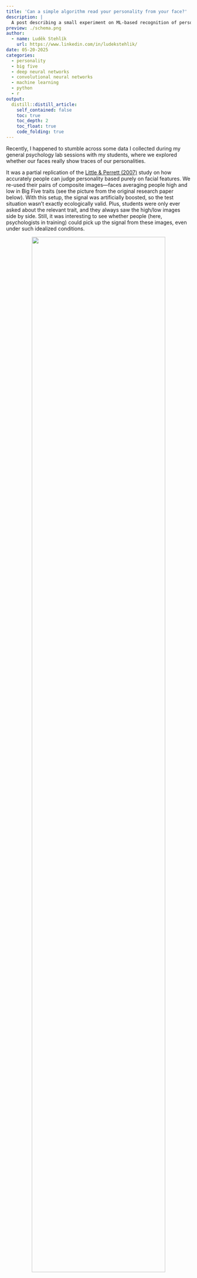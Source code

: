 ```yaml
---
title: 'Can a simple algorithm read your personality from your face?'
description: |
  A post describing a small experiment on ML-based recognition of personality traits from facial photographs, inspired by an older research paper that explored the use of composite images to assess the accuracy of personality attributions to faces.    
preview: ./schema.png    
author:
  - name: Luděk Stehlík
    url: https://www.linkedin.com/in/ludekstehlik/
date: 05-20-2025
categories:
  - personality
  - big five
  - deep neural networks
  - convolutional neural networks
  - machine learning
  - python
  - r
output:
  distill::distill_article:
    self_contained: false
    toc: true
    toc_depth: 2
    toc_float: true
    code_folding: true
---
```


Recently, I happened to stumble across some data I collected during my general psychology lab sessions with my students, where we explored whether our faces really show traces of our personalities.

It was a partial replication of the [Little & Perrett (2007)](https://bpspsychub.onlinelibrary.wiley.com/doi/10.1348/000712606X109648){target="_blank"} study on how accurately people can judge personality based purely on facial features. We re-used their pairs of composite images—faces averaging people high and low in Big Five traits (see the picture from the original research paper below). With this setup, the signal was artificially boosted, so the test situation wasn’t exactly ecologically valid. Plus, students  were only ever asked about the relevant trait, and they always saw the high/low images side by side. Still, it was interesting to see whether people (here, psychologists in training) could pick up the signal from these images, even under such idealized conditions.

<div style="text-align:center">
![](./composite_images.gif){width=85%}
</div>

The results? Since the task was binary (“*Who from this pair has a higher level of trait X?*”), an accuracy of 0.5 would mean pure random guessing with no skill involved. The students (*N*=382) actually did reliably better than chance, but not by much: their overall average accuracy was 0.6 (95% CrI [0.59, 0.61]), with the best results for openness (0.75, 95% CrI [0.72, 0.78]), agreeableness (0.7, 95% CrI [0.67, 0.73]), and extraversion (0.65, 95% CrI [0.61, 0.69]), and the worst for conscientiousness (0.53, 95% CrI [0.5, 0.56]) and neuroticism (0.42, 95% CrI [0.39, 0.45]). Interestingly, students were able to detect neuroticism in faces to some extent—but in the wrong direction; they consistently flipped the labels. Not the main topic of this post, but definitely something worth thinking about. Any guesses or working hypotheses as to why that might be?

```r

# uploading libraries
library(tidyverse)
library(brms)
library(bayesplot)
library(posterior)
library(patchwork)

# uploading collected data (number of successes from 5 traits x 4 trials)
data <- readxl::read_xlsx("scores.xlsx")

# glimpse(data)

# data enrichment for data modeling 
mydata <- data %>% 
  dplyr::mutate(
    trials_20 = 20,
    trials_4 = 4,
    respondent_id = stringr::str_glue("respondent_{row_number()}")
  )

# glimpse(mydata)

# function for running hierarchical binomial model
run_binomial_model <- function(df, successes, trials) {
  
  # constructing the formula dynamically
  formula <- brms::bf(
    as.formula(paste0(successes, " | trials(", trials, ") ~ 1 + (1 | respondent_id)"))
    )
  
  # fitting the model
  binomial_model <- brms::brm(
    formula = formula,
    data = df,
    family = binomial(link = "logit"),
    prior = prior(normal(0, 5), class = "Intercept"),
    chains = 4,
    iter = 2000,
    warmup = 1000,
    cores = 4,
    seed = 2025
  )
  
  return(binomial_model)
}


# fitting the model for all responses and by individual traits
# overall results
all_model <- run_binomial_model(
  df = mydata, 
  successes = 'overall_score', 
  trials='trials_20'
  )
# extraversion
ext_model <- run_binomial_model(
  df = mydata, 
  successes = 'extraversion_score', 
  trials='trials_4'
  )
# openness
ope_model <- run_binomial_model(
  df = mydata, 
  successes = 'openness_score', 
  trials='trials_4'
  )
# neuroticism
neu_model <- run_binomial_model(
  df = mydata, 
  successes = 'neuroticism_score', 
  trials='trials_4'
  )
# agreeableness
agr_model <- run_binomial_model(
  df = mydata, 
  successes = 'agreeableness_score', 
  trials='trials_4'
  )
# conscientiousness
con_model <- run_binomial_model(
  df = mydata, 
  successes = 'conscientiousness_score', 
  trials='trials_4'
  )

# summary(all_model)


# function for ploting posterior distribution of the success rate parameter
plot_post_distribution <- function(fitted_model, task){

  fitted_model %>%
    tidybayes::gather_draws(b_Intercept) %>%
    dplyr::rename(value = .value) %>%
    dplyr::mutate(prop = plogis(value)) %>%
    dplyr::select(prop) %>% 
    dplyr::reframe(
      Q025 = quantile(prop, probs = c(0.025)),
      Q975 = quantile(prop, probs = c(0.975)),
      mean = mean(prop)
    ) 
  
  g <- fitted_model %>%
    tidybayes::gather_draws(b_Intercept) %>%
    dplyr::rename(value = .value) %>%
    dplyr::mutate(prop = plogis(value)) %>% 
    ggplot2::ggplot(aes(x = prop)) +
    ggdist::stat_halfeye(
      fill = "lightblue",
      .width = c(0.5, 0.8, 0.95),
      interval_size_domain = c(1,4)
    ) +
    ggplot2::scale_x_continuous(limits = c(0,1)) +
    ggplot2::labs(
      title = stringr::str_glue("Posterior distribution of the success rate parameter for {task}"),
      y = 'Density',
      x = 'Success rate parameter'
    ) +
    ggplot2::theme_minimal() +
    ggplot2::theme(
      panel.grid.major    = element_blank(),
      panel.grid.minor    = element_blank(),
  
      # 2) Draw the x‐ and y‐axis lines
      axis.line.x         = element_line(color = "grey"),
      axis.line.y         = element_line(color = "grey"),
  
      # 3) Guarantee white everywhere
      panel.background    = element_rect(fill  = "white", color = NA),
      plot.background     = element_rect(fill  = "white", color = NA)
  )
  
  return(g)
}

# creating the plots  
all_g <- plot_post_distribution(fitted_model = all_model, task = 'all traits')
ext_g <- plot_post_distribution(fitted_model = ext_model, task = 'Extraversion')
ope_g <- plot_post_distribution(fitted_model = ope_model, task = 'Openness')
neu_g <- plot_post_distribution(fitted_model = neu_model, task = 'Neuroticism')
agr_g <- plot_post_distribution(fitted_model = agr_model, task = 'Agreeableness')
con_g <- plot_post_distribution(fitted_model = con_model, task = 'Conscientiousness')

# combining the plots into one chart
final_plot <- all_g / ope_g  / agr_g / ext_g / con_g / neu_g

final_plot + 
  plot_annotation(caption = "The horizontal lines represent the 50%, 80%, and 95% credible intervals, respectively.")

```

That inspired me to put together a simple Python script that compares someone’s facial photo to the “prototypical” high/low trait faces, and then makes a guess about that person’s trait level—all powered by the [FaceNet-512d](https://huggingface.co/py-feat/facenet){target="_blank"} deep convolutional neural network (via the [deepface](https://github.com/serengil/deepface){target="_blank"} package), which generates 512-dimensional embeddings of facial images, capturing the unique features of a face, and facilitating tasks like face recognition, verification, and clustering. 

<div style="text-align:center">
![](./schema.png){width=100%}
</div>

It worked surprisingly well given how simple the approach is—at least for me and a few friends—though I haven’t tested it more widely yet. I’m curious how it’ll work for you. If you feel like giving it a shot, you’ll find the script and all the supp files in this [GitHub repo](https://github.com/lstehlik2809/Estimating-personality-from-a-facial-photo.git){target="_blank"}. Let me know how it goes in the comments if you try it out.

⚠️ Caveat: I’m definitely not claiming this is a valid and reliable way to measure anyone’s personality. Sure, there may be some signal in faces, and we might be able to pick up on it a bit, but it’s so weak and noisy that it’s not very practical. There are far better tools for that. MBTI, for example (just kidding 🙃). Still, if you’re curious, have some fun and see what subtle signals your face might be broadcasting to the world 😉